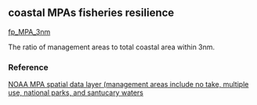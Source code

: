 ## coastal MPAs fisheries resilience

[fp_MPA_3nm](https://github.com/OHI-Science/mhi/blob/master/region2017/layers/)

The ratio of management areas to total coastal area within 3nm.

### Reference

[NOAA MPA spatial data layer (management areas include no take, multiple use, national parks, and santucary waters](http://geoportal.hawaii.gov/datasets/marine-managed-areas-dar?geometry=-165.4%2C19.079%2C-149.745%2C22.671)